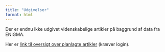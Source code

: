 ```yaml
---
title: "Udgivelser"
format: html
---
```


Der er endnu ikke udgivet videnskabelige artikler på baggrund af data
fra ENIGMA.

Her er [link til oversigt over planlagte
artikler](https://aarhusuniversitet.sharepoint.com/:w:/r/sites/NNFSTIMULATEproject/Shared%20Documents/ENIGMA/Planlagte%20udgivelser/Planlagte%20artikler%20i%20ENIGMA.docx?d=w507cb79014044b28bd6602ebe7c34665&csf=1&web=1&e=NhaWXv)
(kræver login).

